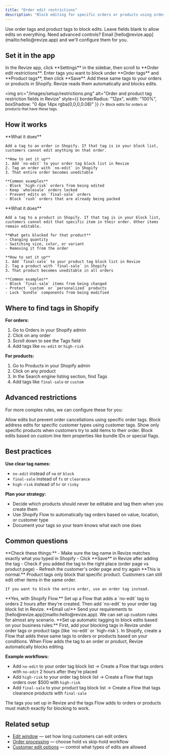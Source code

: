 ```yaml
---
title: "Order edit restrictions"
description: "Block editing for specific orders or products using order tags and product tags. Control what customers can edit with simple tag-based rules."
---
```


<Note>
  Use order tags and product tags to block edits. Leave fields blank to allow edits on everything. Need advanced controls? Email [hello@revize.app](mailto:hello@revize.app) and we'll configure them for you.
</Note>

## Set it in the app

<Steps>
  <Step title="Open Settings">
    In the Revize app, click **Settings** in the sidebar, then scroll to **Order edit restrictions**.
  </Step>
  <Step title="Add blocking tags">
    Enter tags you want to block under **Order tags** and **Product tags**, then click **Save**.
  </Step>
  <Step title="Tag in Shopify">
    Add these same tags to your orders or products in Shopify. Revize reads them automatically and blocks edits.
  </Step>
</Steps>


  <img
    src="/images/setup/restrictions.png"
    alt="Order and product tag restriction fields in Revize"
    style={{ borderRadius: "12px", width: "100%", boxShadow: "0 4px 14px rgba(0,0,0,0.08)" }}
  />
  <small>Block edits for orders or products that have these tags.</small>


## How it works

<AccordionGroup>
  <Accordion title="Block entire orders with order tags" icon="tag">
    **What it does**
    
    Add a tag to an order in Shopify. If that tag is in your block list, customers cannot edit anything on that order.

    **How to set it up**
    1. Add `no-edit` to your order tag block list in Revize
    2. Tag an order with `no-edit` in Shopify
    3. That entire order becomes uneditable

    **Common examples**
    - Block `high-risk` orders from being edited
    - Keep `wholesale` orders locked
    - Prevent edits on `final-sale` orders
    - Block `rush` orders that are already being packed
  </Accordion>

  <Accordion title="Block specific products with product tags" icon="box">
    **What it does**
    
    Add a tag to a product in Shopify. If that tag is in your block list, customers cannot edit that specific item in their order. Other items remain editable.

    **What gets blocked for that product**
    - Changing quantity
    - Switching size, color, or variant
    - Removing it from the order

    **How to set it up**
    1. Add `final-sale` to your product tag block list in Revize
    2. Tag a product with `final-sale` in Shopify
    3. That product becomes uneditable in all orders

    **Common examples**
    - Block `final-sale` items from being changed
    - Protect `custom` or `personalized` products
    - Lock `bundle` components from being modified
  </Accordion>
</AccordionGroup>

## Where to find tags in Shopify

**For orders:**
1. Go to Orders in your Shopify admin
2. Click on any order
3. Scroll down to see the Tags field
4. Add tags like `no-edit` or `high-risk`

**For products:**
1. Go to Products in your Shopify admin
2. Click on any product
3. In the Search engine listing section, find Tags
4. Add tags like `final-sale` or `custom`

## Advanced restrictions

For more complex rules, we can configure these for you:

<CardGroup cols={2}>
  <Card title="Block cancellations only" icon="ban" color="#ef4444">
    Allow edits but prevent order cancellations using specific order tags.
  </Card>
  <Card title="Hide address changes" icon="shield" color="#0ea5e9">
    Block address edits for specific customer types using customer tags.
  </Card>
  <Card title="Curated add-products" icon="list" color="#22c55e">
    Show only specific products when customers try to add items to their order.
  </Card>
  <Card title="Custom property blocks" icon="code" color="#8b5cf6">
    Block edits based on custom line item properties like bundle IDs or special flags.
  </Card>
</CardGroup>

## Best practices

**Use clear tag names:**
- `no-edit` instead of `ne` or `block`
- `final-sale` instead of `fs` or `clearance`
- `high-risk` instead of `hr` or `risky`

**Plan your strategy:**
- Decide which products should never be editable and tag them when you create them
- Use Shopify Flow to automatically tag orders based on value, location, or customer type
- Document your tags so your team knows what each one does

## Common questions

<AccordionGroup>
  <Accordion title="I added a tag but the order is still editable" icon="circle-question">
    **Check these things:**
    - Make sure the tag name in Revize matches exactly what you typed in Shopify
    - Click **Save** in Revize after adding the tag
    - Check if you added the tag to the right place (order page vs product page)
    - Refresh the customer's order page and try again
  </Accordion>

  <Accordion title="Only one product is blocked but customers can still edit the order" icon="circle-check">
    **This is normal.** Product tags only block that specific product. Customers can still edit other items in the same order.
    
    If you want to block the entire order, use an order tag instead.
  </Accordion>

  <Accordion title="Can I block editing after a certain time?" icon="clock">
    **Yes, with Shopify Flow.** Set up a Flow that adds a `no-edit` tag to orders 2 hours after they're created. Then add `no-edit` to your order tag block list in Revize.
  </Accordion>

  <Accordion title="I need a restriction that's not available" icon="wand-magic-sparkles">
    **Email us!** Send your requirements to [hello@revize.app](mailto:hello@revize.app). We can set up custom rules for almost any scenario.
  </Accordion>

  <Accordion title="How do I automate tag blocking with Shopify Flow?" icon="robot">
 **Set up automatic tagging to block edits based on your business rules:**

 <Steps>
   <Step title="Add blocking tags to Revize">
     First, add your blocking tags in Revize under order tags or product tags (like `no-edit` or `high-risk`).
   </Step>
   <Step title="Create a Shopify Flow">
     In Shopify, create a Flow that adds these same tags to orders or products based on your conditions.
   </Step>
   <Step title="Edits get blocked automatically">
     When Flow adds the tag to an order or product, Revize automatically blocks editing.
   </Step>
 </Steps>

 **Example workflows:**
 - Add `no-edit` to your order tag block list → Create a Flow that tags orders with `no-edit` 2 hours after they're placed
 - Add `high-risk` to your order tag block list → Create a Flow that tags orders over $500 with `high-risk`
 - Add `final-sale` to your product tag block list → Create a Flow that tags clearance products with `final-sale`

 <Note>
   The tags you set up in Revize and the tags Flow adds to orders or products must match exactly for blocking to work.
 </Note>
</Accordion>

</AccordionGroup>

## Related setup

- [Edit window](/setup/edit-window) — set how long customers can edit orders
- [Order processing](/setup/order-processing) — choose hold vs skip-hold workflow  
- [Customer edit options](/setup/edit-permissions) — control what types of edits are allowed